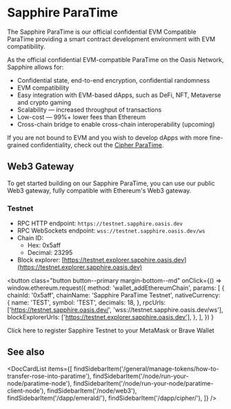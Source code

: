 
# Sapphire ParaTime

The Sapphire ParaTime is our official confidential EVM Compatible ParaTime
providing a smart contract development environment with EVM compatibility.

As the official confidential EVM-compatible ParaTime on the Oasis Network,
Sapphire allows for:

* Confidential state, end-to-end encryption, confidential randomness
* EVM compatibility
* Easy integration with EVM-based dApps, such as DeFi, NFT, Metaverse and
  crypto gaming
* Scalability — increased throughput of transactions
* Low-cost — 99%+ lower fees than Ethereum
* Cross-chain bridge to enable cross-chain interoperability (upcoming)

If you are not bound to EVM and you wish to develop dApps with more
fine-grained confidentiality, check out the
[Cipher ParaTime](../cipher/README.mdx).

## Web3 Gateway

To get started building on our Sapphire ParaTime, you can use our public Web3
gateway, fully compatible with Ethereum's Web3 gateway.

### Testnet

* RPC HTTP endpoint: `https://testnet.sapphire.oasis.dev`
* RPC WebSockets endpoint: `wss://testnet.sapphire.oasis.dev/ws`
* Chain ID:
  * Hex: 0x5aff
  * Decimal: 23295
* Block explorer: [https://testnet.explorer.sapphire.oasis.dev](https://testnet.explorer.sapphire.oasis.dev)

<button
  class="button button--primary margin-bottom--md"
  onClick={() =>
    window.ethereum.request({
      method: 'wallet_addEthereumChain',
      params: [
        {
          chainId: '0x5aff',
          chainName: 'Sapphire ParaTime Testnet',
          nativeCurrency: {
            name: 'TEST',
            symbol: 'TEST',
            decimals: 18,
          },
          rpcUrls: ['https://testnet.sapphire.oasis.dev/', 'wss://testnet.sapphire.oasis.dev/ws'],
          blockExplorerUrls: ['https://testnet.explorer.sapphire.oasis.dev'],
        },
      ],
    })
  }
>
  Click here to register Sapphire Testnet to your MetaMask or Brave Wallet
</button>


## See also

<DocCardList items={[
    findSidebarItem('/general/manage-tokens/how-to-transfer-rose-into-paratime'),
    findSidebarItem('/node/run-your-node/paratime-node'),
    findSidebarItem('/node/run-your-node/paratime-client-node'),
    findSidebarItem('/node/web3'),
    findSidebarItem('/dapp/emerald/'),
    findSidebarItem('/dapp/cipher/'),
]} />

